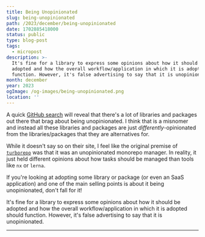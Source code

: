 ```yaml
---
title: Being Unopinionated
slug: being-unopinionated
path: /2023/december/being-unopinionated
date: 1702885418000
status: public
type: blog-post
tags:
  - micropost
description: >-
  It's fine for a library to express some opinions about how it should be
  adopted and how the overall workflow/application in which it is adopted should
  function. However, it's false advertising to say that it is unopinionated.
month: december
year: 2023
ogImage: /og-images/being-unopinionated.png
location: ''
---
```



A quick
[GitHub search](https://github.com/search?q=unopinionated&type=repositories)
will reveal that there's a lot of libraries and packages out there that brag
about being unopinionated. I think that is a misnomer and instead all these
libraries and packages are just _differently_-opinionated from the
libraries/packages that they are alternatives for.

While it doesn't say so on their site, I feel like the original premise of
[`turborepo`](https://turbo.build/repo) was that it was an unopinionated
monorepo manager. In reality, it just held different opinions about how tasks
should be managed than tools like `nx` or `lerna`.

<Callout>
  If you're looking at adopting some library or package (or even an SaaS application) and one of the main selling points is about it being unopinionated, don't fall for it!
</Callout>

It's fine for a library to express some opinions about how it should be adopted
and how the overall workflow/application in which it is adopted should function.
However, it's false advertising to say that it is unopinionated.

---

